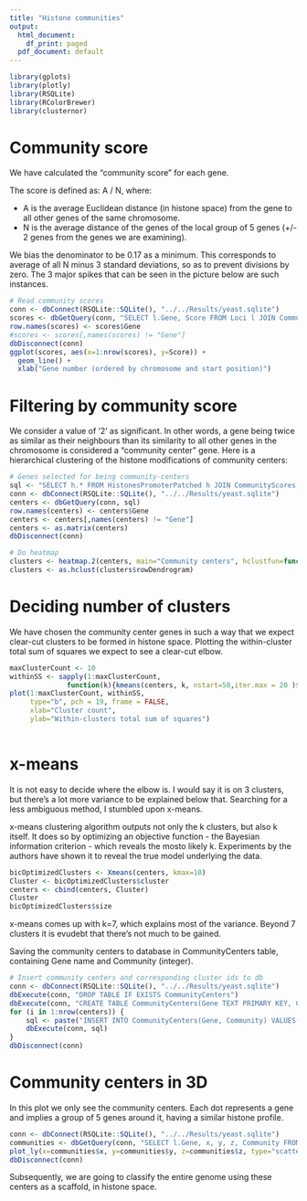 ```yaml
---
title: "Histone communities"
output:
  html_document:
    df_print: paged
  pdf_document: default
---
```


```r
library(gplots)
library(plotly)
library(RSQLite)
library(RColorBrewer)
library(clusternor)
```

# Community score

We have calculated the "community score" for each gene.

The score is defined as: A / N, where: 

* A is the average Euclidean distance (in histone space) from the gene to all other genes of the same chromosome.
* N is the average distance of the genes of the local group of 5 genes (+/- 2 genes from the genes we are examining).

We bias the denominator to be 0.17 as a minimum. This corresponds to average of all N minus 3 standard deviations, so as to prevent divisions by zero. The 3 major spikes that can be seen in the picture below are such instances.

```r
# Read community scores
conn <- dbConnect(RSQLite::SQLite(), "../../Results/yeast.sqlite")
scores <- dbGetQuery(conn, "SELECT l.Gene, Score FROM Loci l JOIN CommunityScores s ON l.Gene = s.Gene ORDER BY Chromosome, Start")
row.names(scores) <- scores$Gene
#scores <- scores[,names(scores) != "Gene"]
dbDisconnect(conn)
ggplot(scores, aes(x=1:nrow(scores), y=Score)) +
  geom_line() + 
  xlab("Gene number (ordered by chromosome and start position)")

```

# Filtering by community score

We consider a value of '2' as significant. In other words, a gene being twice as similar as their neighbours than its similarity to all other genes in the chromosome is considered a "community center" gene.
Here is a hierarchical clustering of the histone modifications of community centers:

```r
# Genes selected for being community-centers
sql <- "SELECT h.* FROM HistonesPromoterPatched h JOIN CommunityScores s ON h.Gene = s.Gene WHERE Score >= 2"
conn <- dbConnect(RSQLite::SQLite(), "../../Results/yeast.sqlite")
centers <- dbGetQuery(conn, sql)
row.names(centers) <- centers$Gene
centers <- centers[,names(centers) != "Gene"]
centers <- as.matrix(centers)
dbDisconnect(conn)

# Do heatmap
clusters <- heatmap.2(centers, main="Community centers", hclustfun=function(d) hclust(d, method="ward.D"))
clusters <- as.hclust(clusters$rowDendrogram)
```


# Deciding number of clusters

We have chosen the community center genes in such a way that we expect clear-cut clusters to be formed in histone space. Plotting the within-cluster total sum of squares we expect to see a clear-cut elbow.

```r
maxClusterCount <- 10
withinSS <- sapply(1:maxClusterCount, 
              function(k){kmeans(centers, k, nstart=50,iter.max = 20 )$tot.withinss})
plot(1:maxClusterCount, withinSS,
     type="b", pch = 19, frame = FALSE, 
     xlab="Cluster count",
     ylab="Within-clusters total sum of squares")
 
```

# x-means

It is not easy to decide where the elbow is. I would say it is on 3 clusters, but there's a lot more variance to be explained below that.
Searching for a less ambiguous method, I stumbled upon x-means.

x-means clustering algorithm outputs not only the k clusters, but also k itself. It does so by optimizing an objective function - the Bayesian information criterion - which reveals the mosto likely k. Experiments by the authors have shown it to reveal the true model underlying the data.

```r
bicOptimizedClusters <- Xmeans(centers, kmax=10)
Cluster <- bicOptimizedClusters$cluster
centers <- cbind(centers, Cluster)
Cluster
bicOptimizedClusters$size
```
x-means comes up with k=7, which explains most of the variance. Beyond 7 clusters it is evudebt that there's not much to be gained.

Saving the community centers to database in CommunityCenters table, containing Gene name and Community (integer).


```r
# Insert community centers and corresponding cluster ids to db
conn <- dbConnect(RSQLite::SQLite(), "../../Results/yeast.sqlite")
dbExecute(conn, "DROP TABLE IF EXISTS CommunityCenters")
dbExecute(conn, "CREATE TABLE CommunityCenters(Gene TEXT PRIMARY KEY, Community INTEGER)")
for (i in 1:nrow(centers)) {
	sql <- paste("INSERT INTO CommunityCenters(Gene, Community) VALUES('", row.names(centers)[i], "',", centers[i, 10], ")", sep='')
	dbExecute(conn, sql)
}
dbDisconnect(conn)
```

# Community centers in 3D

In this plot we only see the community centers. Each dot represents a gene and implies a group of 5 genes around it, having a similar histone profile.

```r
conn <- dbConnect(RSQLite::SQLite(), "../../Results/yeast.sqlite")
communities <- dbGetQuery(conn, "SELECT l.Gene, x, y, z, Community FROM CommunityCenters c JOIN Loci l ON c.Gene = l.Gene")
plot_ly(x=communities$x, y=communities$y, z=communities$z, type="scatter3d", mode="markers", text=communities$Gene, color=communities$Community)
dbDisconnect(conn)
```

Subsequently, we are going to classify the entire genome using these centers as a scaffold, in histone space.